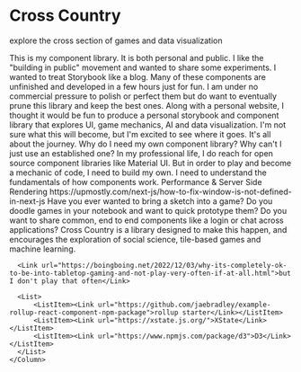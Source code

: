 
<Meta title="menu/intro" />

# Cross Country

<Subtitle>explore the cross section of games and data visualization</Subtitle>

<Canvas>
  <Story name="intro">
    <Column>
      <Paragraph>This is my component library. It is both personal and public. I like the "building in public" movement and wanted to share some experiments. I wanted to treat Storybook like a blog. Many of these components are unfinished and developed in a few hours just for fun. I am under no commercial pressure to polish or perfect them but do want to eventually prune this library and keep the best ones.</Paragraph>
         <Paragraph>
        Along with a personal website, I thought it would be fun to produce a personal storybook and component library that explores UI, game mechanics, AI and data visualization. I'm not sure what this will become, but I'm excited to see where it goes. It's all about the journey.
        </Paragraph>
      <Paragraph>Why do I need my own component library? Why can't I just use an established one? In my professional life, I do reach for open source component libraries like Material UI.</Paragraph>
      <Paragraph>But in order to play and become a mechanic of code, I need to build my own. I need to understand the fundamentals of how components work.</Paragraph>
      <SubHeadline>Performance & Server Side Rendering</SubHeadline>
      https://upmostly.com/next-js/how-to-fix-window-is-not-defined-in-next-js
      <Paragraph>Have you ever wanted to bring a sketch into a game? Do you doodle games in your notebook and want to quick prototype them? Do you want to share common, end to end components like a login or chat across applications? Cross Country is a library designed to make this happen, and encourages the exploration of social science, tile-based games and machine learning. </Paragraph>
      
      <Link url="https://boingboing.net/2022/12/03/why-its-completely-ok-to-be-into-tabletop-gaming-and-not-play-very-often-if-at-all.html">but I don't play that often</Link>
      
      <List>
          <ListItem><Link url="https://github.com/jaebradley/example-rollup-react-component-npm-package">rollup starter</Link></ListItem>
          <ListItem><Link url="https://xstate.js.org/">XState</Link></ListItem>
          <ListItem><Link url="https://www.npmjs.com/package/d3">D3</Link></ListItem>
      </List>
    </Column>
  </Story>
</Canvas>
